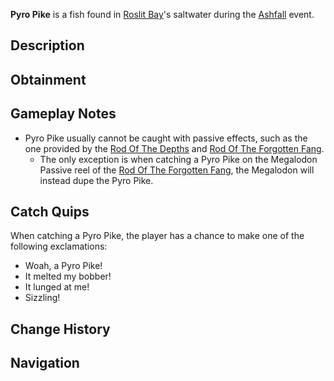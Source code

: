 {{FishInfobox
|image          = Pyro Pike.png
|rarity         = Limited
|event          = Ashfall
|sea            = First Sea
|location       = [[Ashfall]]
|sublocation    = 
|sources        = Fishing Rod
|nopassive      = 1
|radar_location = 
|xp             = 240
|weather        = Rain
|time           = 
|season         = 
|bait           = Shrimp
|base_weight    = 4.5
|base_value     = 500
|weight_range   = 2
|base_chance    = 30
|base_resil     = 50
}}
'''Pyro Pike''' is a {{Rarity|Limited}} fish found in [[Roslit Bay]]'s saltwater during the [[Ashfall]] event.

== Description ==
{{Description|A small fish with a strong glow, the Pyro Pike shows unmatched aggression towards its prey.|Bestiary Entry}}

== Obtainment ==
{{Description|Only can be caught during Ashfall.|Bestiary Hint}}
{{Fish Availability|
Roslit Bay/Ashfall
|top_rods      = 
Flimsy Rod\319435.25\506254.92;
Training Rod\263875.08\390724.57;
Krampus's Rod\186460.76\588835.39;
Magma Rod\178142.74\562567.4;
Plastic Rod\164547.04\524165.46;
Fast Rod\124221.8\603297.38;
Fischer's Rod\113026.08\548924.11;
Buddy Bond Rod\122195.18\515871.2;
Astralhook Rod\101879.93\225966.85;
Free Spirit Rod\101858.58\124545.78;
Trident Rod\101770.18\120168.5;
Ethereal Prism Rod\101766.65\147636.35;
Seraphic Rod\98380.91\118859.85;
No-Life Rod\98030.44\122903.5;
Challenger's Rod\93886.71\117202.75;
Rod Of The Forgotten Fang\92116.27\114331.87;
Blazebringer Rod\86577.57\109991.11;
Rod Of The Depths\82965.1\101851.19;
Zeus Rod\81596.05\103662.42;
Rod Of The Exalted One\81387.73\100374.21;
Verdant Shear Rod\80510.2\103699.8;
Depthseeker Rod\73793.09\95496.73;
Avalanche Rod\66594.26\86344.74;
Volcanic Rod\63579.68\80773.81;
Steady Rod\33373.61\27586.27
|recommended   = Training Rod
}}

== Gameplay Notes ==
* Pyro Pike usually cannot be caught with passive effects, such as the one provided by the [[Rod Of The Depths]] and [[Rod Of The Forgotten Fang]].
** The only exception is when catching a Pyro Pike on the Megalodon Passive reel of the [[Rod Of The Forgotten Fang]], the Megalodon will instead dupe the Pyro Pike.

== Catch Quips ==
When catching a Pyro Pike, the player has a chance to make one of the following exclamations:
* Woah, a Pyro Pike!
* It melted my bobber!
* It lunged at me!
* Sizzling!

== Change History ==
{{Change History|{{subst:Current Version}}}}

== Navigation ==
{{Fish Navbox|Ashfall}}